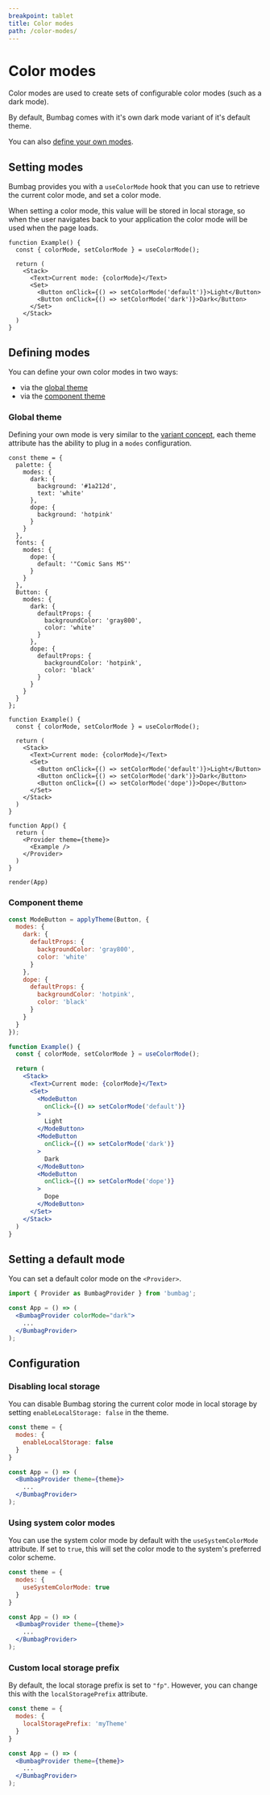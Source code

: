 ```yaml
---
breakpoint: tablet
title: Color modes
path: /color-modes/
---
```


# Color modes

Color modes are used to create sets of configurable color modes (such as a dark mode).

By default, Bumbag comes with it's own dark mode variant of it's default theme.

You can also [define your own modes](#defining-modes).

## Setting modes

Bumbag provides you with a `useColorMode` hook that you can use to retrieve the current color mode, and set a color mode.

When setting a color mode, this value will be stored in local storage, so when the user navigates back to your application the color mode will be used when the page loads.

```function-live
function Example() {
  const { colorMode, setColorMode } = useColorMode();

  return (
    <Stack>
      <Text>Current mode: {colorMode}</Text>
      <Set>
        <Button onClick={() => setColorMode('default')}>Light</Button>
        <Button onClick={() => setColorMode('dark')}>Dark</Button>
      </Set>
    </Stack>
  )
}
```

## Defining modes

You can define your own color modes in two ways:

- via the [global theme](/theming)
- via the [component theme](/component-theming)

### Global theme

Defining your own mode is very similar to the [variant concept](/variants), each theme attribute has the ability to plug in a `modes` configuration.

```function-live noInline
const theme = {
  palette: {
    modes: {
      dark: {
        background: '#1a212d',
        text: 'white'
      },
      dope: {
        background: 'hotpink'
      }
    }
  },
  fonts: {
    modes: {
      dope: {
        default: '"Comic Sans MS"'
      }
    }
  },
  Button: {
    modes: {
      dark: {
        defaultProps: {
          backgroundColor: 'gray800',
          color: 'white'
        }
      },
      dope: {
        defaultProps: {
          backgroundColor: 'hotpink',
          color: 'black'
        }
      }
    }
  }
};

function Example() {
  const { colorMode, setColorMode } = useColorMode();

  return (
    <Stack>
      <Text>Current mode: {colorMode}</Text>
      <Set>
        <Button onClick={() => setColorMode('default')}>Light</Button>
        <Button onClick={() => setColorMode('dark')}>Dark</Button>
        <Button onClick={() => setColorMode('dope')}>Dope</Button>
      </Set>
    </Stack>
  )
}

function App() {
  return (
    <Provider theme={theme}>
      <Example />
    </Provider>
  )
}

render(App)
```

### Component theme

<!-- function-live -->
```jsx
const ModeButton = applyTheme(Button, {
  modes: {
    dark: {
      defaultProps: {
        backgroundColor: 'gray800',
        color: 'white'
      }
    },
    dope: {
      defaultProps: {
        backgroundColor: 'hotpink',
        color: 'black'
      }
    }
  }
});

function Example() {
  const { colorMode, setColorMode } = useColorMode();

  return (
    <Stack>
      <Text>Current mode: {colorMode}</Text>
      <Set>
        <ModeButton
          onClick={() => setColorMode('default')}
        >
          Light
        </ModeButton>
        <ModeButton
          onClick={() => setColorMode('dark')}
        >
          Dark
        </ModeButton>
        <ModeButton
          onClick={() => setColorMode('dope')}
        >
          Dope
        </ModeButton>
      </Set>
    </Stack>
  )
}
```

## Setting a default mode

You can set a default color mode on the `<Provider>`.


```jsx
import { Provider as BumbagProvider } from 'bumbag';

const App = () => (
  <BumbagProvider colorMode="dark">
    ...
  </BumbagProvider>
);
```

## Configuration

### Disabling local storage

You can disable Bumbag storing the current color mode in local storage by setting `enableLocalStorage: false` in the theme.

```jsx
const theme = {
  modes: {
    enableLocalStorage: false
  }
}

const App = () => (
  <BumbagProvider theme={theme}>
    ...
  </BumbagProvider>
);
```

### Using system color modes

You can use the system color mode by default with the `useSystemColorMode` attribute. If set to `true`, this will set the color mode to the system's preferred color scheme.

```jsx
const theme = {
  modes: {
    useSystemColorMode: true
  }
}

const App = () => (
  <BumbagProvider theme={theme}>
    ...
  </BumbagProvider>
);
```

### Custom local storage prefix

By default, the local storage prefix is set to `"fp"`. However, you can change this with the `localStoragePrefix` attribute.

```jsx
const theme = {
  modes: {
    localStoragePrefix: 'myTheme'
  }
}

const App = () => (
  <BumbagProvider theme={theme}>
    ...
  </BumbagProvider>
);
```

